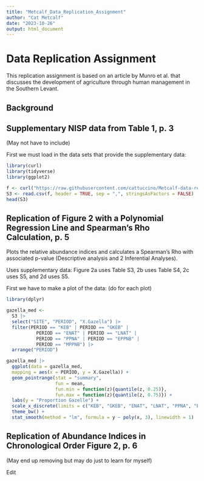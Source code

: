 ```yaml
---
title: "Metcalf_Data_Replication_Assignment"
author: "Cat Metcalf"
date: "2023-10-26"
output: html_document
---
```


# Data Replication Assignment

This replication assignment is based on an article by Munro et al. that discusses the development of agriculture through human management in the Southern Levant.

## Background

## Supplementary NISP data from Table 1, p. 3
(May not have to include)

First we must load in the data sets that provide the supplementary data:
```r
library(curl)
library(tidyverse)
library(ggplot2)

f <- curl("https://raw.githubusercontent.com/cattuccino/Metcalf-data-replication-assignment/main/AN588%20DataRep%20SuppData%202.csv")
S3 <- read.csv(f, header = TRUE, sep = ",", stringsAsFactors = FALSE)
head(S3)

```

## Replication of Figure 2 with a Polynomial Regression Line and Spearman's Rho Calculation, p. 5
Plots the relative abundance indices and calculates a Spearman's Rho with associated p-value (Descriptive analysis and 2 Inferential Analyses).

Uses supplementary data: Figure 2a uses Table S3, 2b uses Table S4, 2c uses S5, and 2d uses S5.

First we have to make a plot of the data: (do for each plot)
```r
library(dplyr)
```

```r
gazella_med <- 
  S3 |>
  select("SITE", "PERIOD", "X.Gazella") |>
  filter(PERIOD == "KEB" | PERIOD == "GKEB" | 
           PERIOD == "ENAT" | PERIOD == "LNAT" | 
           PERIOD == "PPNA" | PERIOD == "EPPNB" | 
           PERIOD == "MPPNB") |>
  arrange("PERIOD") 

```

```r
gazella_med |>
  ggplot(data = gazella_med, 
  mapping = aes(x = PERIOD, y = X.Gazella)) + 
  geom_pointrange(stat = "summary",
                  fun = mean,
                  fun.min = function(z){quantile(z, 0.25)},
                  fun.max = function(z){quantile(z, 0.75)}) +
  labs(y = "Proportion Gazelle") +
  scale_x_discrete(limits = c("KEB", "GKEB", "ENAT", "LNAT", "PPNA", "EPPNB", "MPPNB")) +
  theme_bw() +
  stat_smooth(method = "lm", formula = y ~ poly(x, 3), linewidth = 1)
```



## Replication of Abundance Indices in Chronological Order Figure 2, p. 6
(May end up removing but may do just to learn for myself)

Edit